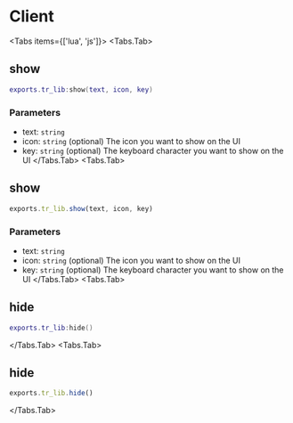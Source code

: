 # Client

<Tabs items={['lua', 'js']}>
<Tabs.Tab>
## show
```lua
exports.tr_lib:show(text, icon, key)
```
### Parameters
* text: `string`
* icon: `string` (optional) The icon you want to show on the UI
* key: `string` (optional) The keyboard character you want to show on the UI
</Tabs.Tab>
<Tabs.Tab>
## show
```js
exports.tr_lib.show(text, icon, key)
```
### Parameters
* text: `string`
* icon: `string` (optional) The icon you want to show on the UI
* key: `string` (optional) The keyboard character you want to show on the UI
</Tabs.Tab>
<Tabs.Tab>
## hide
```lua
exports.tr_lib:hide()
```
</Tabs.Tab>
<Tabs.Tab>
## hide
```js
exports.tr_lib.hide()
```
</Tabs.Tab>
</Tabs>